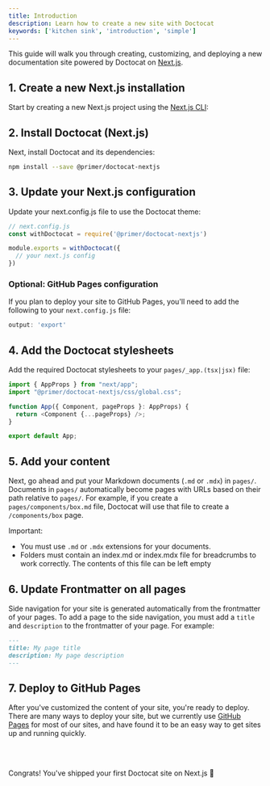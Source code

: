 ```yaml
---
title: Introduction
description: Learn how to create a new site with Doctocat
keywords: ['kitchen sink', 'introduction', 'simple']
---
```


This guide will walk you through creating, customizing, and deploying a new documentation site powered by Doctocat on [Next.js](https://nextjs.org/).

## 1. Create a new Next.js installation

Start by creating a new Next.js project using the [Next.js CLI](https://nextjs.org/docs/getting-started/installation):

## 2. Install Doctocat (Next.js)

Next, install Doctocat and its dependencies:

```bash
npm install --save @primer/doctocat-nextjs
```

## 3. Update your Next.js configuration

Update your next.config.js file to use the Doctocat theme:

```js
// next.config.js
const withDoctocat = require('@primer/doctocat-nextjs')

module.exports = withDoctocat({
  // your next.js config
})
```

### Optional: GitHub Pages configuration

If you plan to deploy your site to GitHub Pages, you'll need to add the following to your `next.config.js` file:

```js
output: 'export'
```

## 4. Add the Doctocat stylesheets

Add the required Doctocat stylesheets to your `pages/_app.(tsx|jsx)` file:

```js
import { AppProps } from "next/app";
import "@primer/doctocat-nextjs/css/global.css";

function App({ Component, pageProps }: AppProps) {
  return <Component {...pageProps} />;
}

export default App;
```

## 5. Add your content

Next, go ahead and put your Markdown documents (`.md` or `.mdx`) in `pages/`. Documents in `pages/` automatically become pages with URLs based on their path relative to `pages/`. For example, if you create a `pages/components/box.md` file, Doctocat will use that file to create a `/components/box` page.

Important:

- You must use `.md` or `.mdx` extensions for your documents.
- Folders must contain an index.md or index.mdx file for breadcrumbs to work correctly. The contents of this file can be left empty

## 6. Update Frontmatter on all pages

Side navigation for your site is generated automatically from the frontmatter of your pages. To add a page to the side navigation, you must add a `title` and `description` to the frontmatter of your page. For example:

```md
---
title: My page title
description: My page description
---
```

## 7. Deploy to GitHub Pages

After you've customized the content of your site, you're ready to deploy. There are many ways to deploy your site, but we currently use [GitHub Pages](https://pages.github.com/) for most of our sites, and have found it to be an easy way to get sites up and running quickly.

<br />
<br />

Congrats! You've shipped your first Doctocat site on Next.js 🎉
